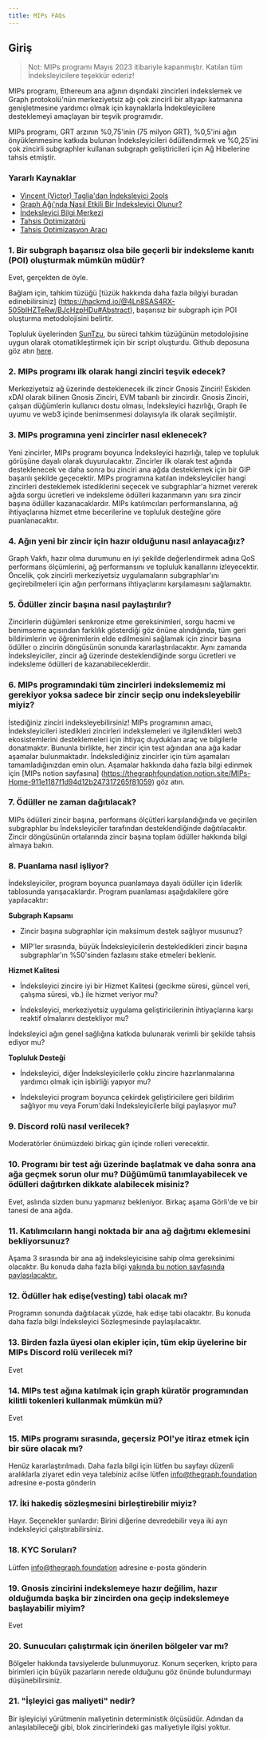 ```yaml
---
title: MIPs FAQs
---
```


## Giriş

> Not: MIPs programı Mayıs 2023 itibariyle kapanmıştır. Katılan tüm İndeksleyicilere teşekkür ederiz!

MIPs programı, Ethereum ana ağının dışındaki zincirleri indekslemek ve Graph protokolü'nün merkeziyetsiz ağı çok zincirli bir altyapı katmanına genişletmesine yardımcı olmak için kaynaklarla İndeksleyicilere desteklemeyi amaçlayan bir teşvik programıdır.

MIPs programı, GRT arzının %0,75'inin (75 milyon GRT), %0,5'ini ağın önyüklenmesine katkıda bulunan İndeksleyicileri ödüllendirmek ve %0,25'ini çok zincirli subgraphler kullanan subgraph geliştiricileri için Ağ Hibelerine tahsis etmiştir.

### Yararlı Kaynaklar

- [Vincent (Victor) Taglia'dan İndeksleyici 2ools](https://indexer-2ools.vincenttaglia.com/#/)
- [Graph Ağı'nda Nasıl Etkili Bir İndeksleyici Olunur?](https://thegraph.com/blog/how-to-become-indexer/)
- [İndeksleyici Bilgi Merkezi](https://thegraph.academy/indexers/)
- [Tahsis Optimizatörü](https://github.com/graphprotocol/allocationopt.jl)
- [Tahsis Optimizasyon Aracı](https://github.com/anyblockanalytics/thegraph-allocation-optimization/)

### 1. Bir subgraph başarısız olsa bile geçerli bir indeksleme kanıtı (POI) oluşturmak mümkün müdür?

Evet, gerçekten de öyle.

Bağlam için, tahkim tüzüğü [tüzük hakkında daha fazla bilgiyi buradan edinebilirsiniz] (https://hackmd.io/@4Ln8SAS4RX-505bIHZTeRw/BJcHzpHDu#Abstract), başarısız bir subgraph için POI oluşturma metodolojisini belirtir.

Topluluk üyelerinden [SunTzu](https://github.com/suntzu93), bu süreci tahkim tüzüğünün metodolojisine uygun olarak otomatikleştirmek için bir script oluşturdu. Github deposuna göz atın [here](https://github.com/suntzu93/get_valid_poi_subgraph).

### 2. MIPs programı ilk olarak hangi zinciri teşvik edecek?

Merkeziyetsiz ağ üzerinde desteklenecek ilk zincir Gnosis Zinciri! Eskiden xDAI olarak bilinen Gnosis Zinciri, EVM tabanlı bir zincirdir. Gnosis Zinciri, çalışan düğümlerin kullanıcı dostu olması, İndeksleyici hazırlığı, Graph ile uyumu ve web3 içinde benimsenmesi dolayısıyla ilk olarak seçilmiştir.

### 3. MIPs programına yeni zincirler nasıl eklenecek?

Yeni zincirler, MIPs programı boyunca İndeksleyici hazırlığı, talep ve topluluk görüşüne dayalı olarak duyurulacaktır. Zincirler ilk olarak test ağında desteklenecek ve daha sonra bu zinciri ana ağda desteklemek için bir GIP başarılı şekilde geçecektir. MIPs programına katılan indeksleyiciler hangi zincirleri desteklemek istediklerini seçecek ve subgraphlar'a hizmet vererek ağda sorgu ücretleri ve indeksleme ödülleri kazanmanın yanı sıra zincir başına ödüller kazanacaklardır. MIPs katılımcıları performanslarına, ağ ihtiyaçlarına hizmet etme becerilerine ve topluluk desteğine göre puanlanacaktır.

### 4. Ağın yeni bir zincir için hazır olduğunu nasıl anlayacağız?

Graph Vakfı, hazır olma durumunu en iyi şekilde değerlendirmek adına QoS performans ölçümlerini, ağ performansını ve topluluk kanallarını izleyecektir. Öncelik, çok zincirli merkeziyetsiz uygulamaların subgraphlar'ını geçirebilmeleri için ağın performans ihtiyaçlarını karşılamasını sağlamaktır.

### 5. Ödüller zincir başına nasıl paylaştırılır?

Zincirlerin düğümleri senkronize etme gereksinimleri, sorgu hacmi ve benimseme açısından farklılık gösterdiği göz önüne alındığında, tüm geri bildirimlerin ve öğrenimlerin elde edilmesini sağlamak için zincir başına ödüller o zincirin döngüsünün sonunda kararlaştırılacaktır. Aynı zamanda İndeksleyiciler, zincir ağ üzerinde desteklendiğinde sorgu ücretleri ve indeksleme ödülleri de kazanabileceklerdir.

### 6. MIPs programındaki tüm zincirleri indekslememiz mi gerekiyor yoksa sadece bir zincir seçip onu indeksleyebilir miyiz?

İstediğiniz zinciri indeksleyebilirsiniz! MIPs programının amacı, İndeksleyicileri istedikleri zincirleri indekslemeleri ve ilgilendikleri web3 ekosistemlerini desteklemeleri için ihtiyaç duydukları araç ve bilgilerle donatmaktır. Bununla birlikte, her zincir için test ağından ana ağa kadar aşamalar bulunmaktadır. İndekslediğiniz zincirler için tüm aşamaları tamamladığınızdan emin olun. Aşamalar hakkında daha fazla bilgi edinmek için [MIPs notion sayfasına] (https://thegraphfoundation.notion.site/MIPs-Home-911e1187f1d94d12b247317265f81059) göz atın.

### 7. Ödüller ne zaman dağıtılacak?

MIPs ödülleri zincir başına, performans ölçütleri karşılandığında ve geçirilen subgraphlar bu İndeksleyiciler tarafından desteklendiğinde dağıtılacaktır. Zincir döngüsünün ortalarında zincir başına toplam ödüller hakkında bilgi almaya bakın.

### 8. Puanlama nasıl işliyor?

İndeksleyiciler, program boyunca puanlamaya dayalı ödüller için liderlik tablosunda yarışacaklardır. Program puanlaması aşağıdakilere göre yapılacaktır:

**Subgraph Kapsamı**

- Zincir başına subgraphlar için maksimum destek sağlıyor musunuz?

- MIP'ler sırasında, büyük İndeksleyicilerin destekledikleri zincir başına subgraphlar'ın %50'sinden fazlasını stake etmeleri beklenir.

**Hizmet Kalitesi**

- İndeksleyici zincire iyi bir Hizmet Kalitesi (gecikme süresi, güncel veri, çalışma süresi, vb.) ile hizmet veriyor mu?

- İndeksleyici, merkeziyetsiz uygulama geliştiricilerinin ihtiyaçlarına karşı reaktif olmalarını destekliyor mu?

İndeksleyici ağın genel sağlığına katkıda bulunarak verimli bir şekilde tahsis ediyor mu?

**Topluluk Desteği**

- İndeksleyici, diğer İndeksleyicilerle çoklu zincire hazırlanmalarına yardımcı olmak için işbirliği yapıyor mu?

- İndeksleyici program boyunca çekirdek geliştiricilere geri bildirim sağlıyor mu veya Forum'daki İndeksleyicilerle bilgi paylaşıyor mu?

### 9. Discord rolü nasıl verilecek?

Moderatörler önümüzdeki birkaç gün içinde rolleri verecektir.

### 10. Programı bir test ağı üzerinde başlatmak ve daha sonra ana ağa geçmek sorun olur mu? Düğümümü tanımlayabilecek ve ödülleri dağıtırken dikkate alabilecek misiniz?

Evet, aslında sizden bunu yapmanız bekleniyor. Birkaç aşama Görli'de ve bir tanesi de ana ağda.

### 11. Katılımcıların hangi noktada bir ana ağ dağıtımı eklemesini bekliyorsunuz?

Aşama 3 sırasında bir ana ağ indeksleyicisine sahip olma gereksinimi olacaktır. Bu konuda daha fazla bilgi [yakında bu notion sayfasında paylaşılacaktır.](https://thegraphfoundation.notion.site/MIPs-Home-911e1187f1d94d12b247317265f81059)

### 12. Ödüller hak edişe(vesting) tabi olacak mı?

Programın sonunda dağıtılacak yüzde, hak edişe tabi olacaktır. Bu konuda daha fazla bilgi İndeksleyici Sözleşmesinde paylaşılacaktır.

### 13. Birden fazla üyesi olan ekipler için, tüm ekip üyelerine bir MIPs Discord rolü verilecek mi?

Evet

### 14. MIPs test ağına katılmak için graph küratör programından kilitli tokenleri kullanmak mümkün mü?

Evet

### 15. MIPs programı sırasında, geçersiz POI'ye itiraz etmek için bir süre olacak mı?

Henüz kararlaştırılmadı. Daha fazla bilgi için lütfen bu sayfayı düzenli aralıklarla ziyaret edin veya talebiniz acilse lütfen info@thegraph.foundation adresine e-posta gönderin

### 17. İki hakediş sözleşmesini birleştirebilir miyiz?

Hayır. Seçenekler şunlardır: Birini diğerine devredebilir veya iki ayrı indeksleyici çalıştırabilirsiniz.

### 18. KYC Soruları?

Lütfen info@thegraph.foundation adresine e-posta gönderin

### 19. Gnosis zincirini indekslemeye hazır değilim, hazır olduğumda başka bir zincirden ona geçip indekslemeye başlayabilir miyim?

Evet

### 20. Sunucuları çalıştırmak için önerilen bölgeler var mı?

Bölgeler hakkında tavsiyelerde bulunmuyoruz. Konum seçerken, kripto para birimleri için büyük pazarların nerede olduğunu göz önünde bulundurmayı düşünebilirsiniz.

### 21. "İşleyici gas maliyeti" nedir?

Bir işleyiciyi yürütmenin maliyetinin deterministik ölçüsüdür. Adından da anlaşılabileceği gibi, blok zincirlerindeki gas maliyetiyle ilgisi yoktur.
